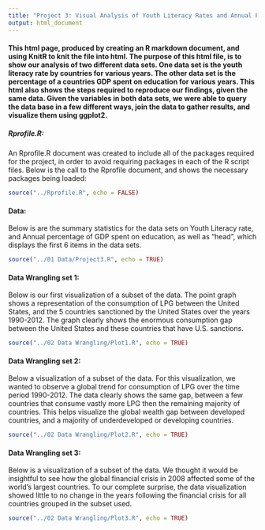 ```yaml
---
title: "Project 3: Visual Analysis of Youth Literacy Rates and Annual Percent of GDP Spent on Education"
output: html_document
---
```



#### This html page, produced by creating an R markdown document, and using KnitR to knit the file into html. The purpose of this html file, is to show our analysis of two different data sets. One data set is the youth literacy rate by countries for various years. The other data set is the percentage of a countries GDP spent on education for various years. This html also shows the steps required to reproduce our findings, given the same data. Given the variables in both data sets, we were able to query the data base in a few different ways, join the data to gather results, and visualize them using ggplot2. 



##### Rprofile.R:
An Rprofile.R document was created to include all of the packages required for the project, in order to avoid requiring packages in each of the R script files. Below is the call to the Rprofile document, and shows the necessary packages being loaded:


```r
source("../Rprofile.R", echo = FALSE)
```

#### Data:
Below is are the summary statistics for the data sets on Youth Literacy rate, and Annual percentage of GDP spent on education, as well as "head", which displays the first 6 items in the data sets.

```r
source("../01 Data/Project3.R", echo = TRUE)
```

#### Data Wrangling set 1:
Below is our first visualization of a subset of the data. The point graph shows a representation of the consumption of LPG between the United States, and the 5 countries sanctioned by the United States over the years 1990-2012. The graph clearly shows the enormous consumption gap between the United States and these countries that have U.S. sanctions.

```r
source("../02 Data Wrangling/Plot1.R", echo = TRUE)
```

#### Data Wrangling set 2:
Below a visualization of a subset of the data. For this visualization, we wanted to observe a global trend for consumption of LPG over the time period 1990-2012. The data clearly shows the same gap, between a few countries that consume vastly more LPG then the remaining majority of countries. This helps visualize the global wealth gap between developed countries, and a majority of underdeveloped or developing countries.

```r
source("../02 Data Wrangling/Plot2.R", echo = TRUE)
```

#### Data Wrangling set 3:
Below is a visualization of a subset of the data. We thought it would be insightful to see how the global financial crisis in 2008 affected some of the world's largest countries. To our complete surprise, the data visualization showed little to no change in the years following the financial crisis for all countries grouped in the subset used. 

```r
source("../02 Data Wrangling/Plot3.R", echo = TRUE)
```
